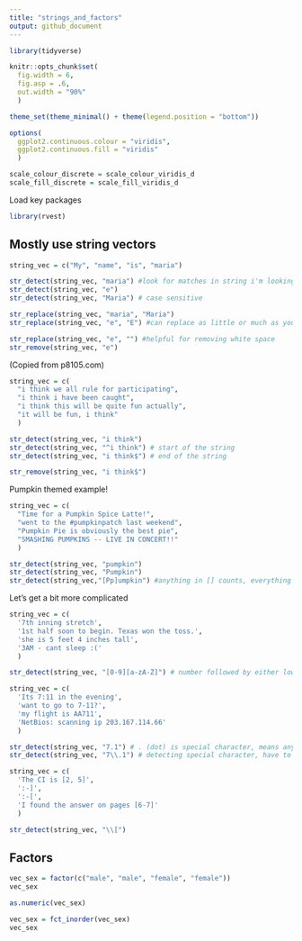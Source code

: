 ```yaml
---
title: "strings_and_factors"
output: github_document
---
```


```r
library(tidyverse)

knitr::opts_chunk$set(
  fig.width = 6,
  fig.asp = .6,
  out.width = "90%"
  )

theme_set(theme_minimal() + theme(legend.position = "bottom"))

options(
  ggplot2.continuous.colour = "viridis",
  ggplot2.continuous.fill = "viridis"
  )

scale_colour_discrete = scale_colour_viridis_d
scale_fill_discrete = scale_fill_viridis_d
```

Load key packages
```r
library(rvest)
```


## Mostly use string vectors

```r
string_vec = c("My", "name", "is", "maria")

str_detect(string_vec, "maria") #look for matches in string i'm looking for, where do i find pattern
str_detect(string_vec, "e")
str_detect(string_vec, "Maria") # case sensitive

str_replace(string_vec, "maria", "Maria")
str_replace(string_vec, "e", "E") #can replace as little or much as you want

str_replace(string_vec, "e", "") #helpful for removing white space
str_remove(string_vec, "e")
```


(Copied from p8105.com)

```r
string_vec = c(
  "i think we all rule for participating",
  "i think i have been caught",
  "i think this will be quite fun actually",
  "it will be fun, i think"
  )

str_detect(string_vec, "i think")
str_detect(string_vec, "^i think") # start of the string
str_detect(string_vec, "i think$") # end of the string

str_remove(string_vec, "i think$")
```


Pumpkin themed example!

```r
string_vec = c(
  "Time for a Pumpkin Spice Latte!",
  "went to the #pumpkinpatch last weekend",
  "Pumpkin Pie is obviously the best pie",
  "SMASHING PUMPKINS -- LIVE IN CONCERT!!"
  )

str_detect(string_vec, "pumpkin")
str_detect(string_vec, "Pumpkin")
str_detect(string_vec,"[Pp]umpkin") #anything in [] counts, everything else has to match exactly
```


Let's get a bit more complicated
```r
string_vec = c(
  '7th inning stretch',
  '1st half soon to begin. Texas won the toss.',
  'she is 5 feet 4 inches tall',
  '3AM - cant sleep :('
  )

str_detect(string_vec, "[0-9][a-zA-Z]") # number followed by either lowercase or uppercase letter
```



```r
string_vec = c(
  'Its 7:11 in the evening',
  'want to go to 7-11?',
  'my flight is AA711',
  'NetBios: scanning ip 203.167.114.66'
  )

str_detect(string_vec, "7.1") # . (dot) is special character, means anything matches to it
str_detect(string_vec, "7\\.1") # detecting special character, have to indicate its a special character have to add "\" but \ is also a special character so \\
```


```r
string_vec = c(
  'The CI is [2, 5]',
  ':-]',
  ':-[',
  'I found the answer on pages [6-7]'
  )

str_detect(string_vec, "\\[")
```


## Factors

```r
vec_sex = factor(c("male", "male", "female", "female"))
vec_sex

as.numeric(vec_sex)

vec_sex = fct_inorder(vec_sex)
vec_sex
```

